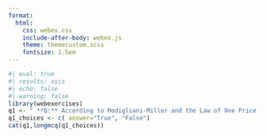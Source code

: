 ```yaml
---
format:
  html:
    css: webex.css
    include-after-body: webex.js
    theme: themecustom.scss
    fontsize: 1.5em
---
```

```r
#| eval: true
#| results: asis
#| echo: false
#| warning: false
library(webexercises)
q1 <- " **Q:** According to Modigliani-Miller and the Law of One Price, in a world of perfect capital markets, two identical firms with the same cash flows should have the same market value, regardless of their capital structures."
q1_choices <- c( answer="True", "False")
cat(q1,longmcq(q1_choices))
```
